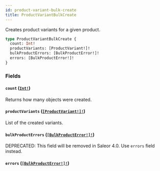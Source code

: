 ```yaml
---
id: product-variant-bulk-create
title: ProductVariantBulkCreate
---
```


Creates product variants for a given product.

```graphql
type ProductVariantBulkCreate {
  count: Int!
  productVariants: [ProductVariant!]!
  bulkProductErrors: [BulkProductError!]!
  errors: [BulkProductError!]!
}
```

### Fields

#### `count` ([`Int!`](/docs/developer/api-reference/scalars/int))

Returns how many objects were created.

#### `productVariants` ([`[ProductVariant!]!`](/docs/developer/api-reference/objects/product-variant))

List of the created variants.

#### `bulkProductErrors` ([`[BulkProductError!]!`](/docs/developer/api-reference/objects/bulk-product-error))

<span class="badge badge--warning">DEPRECATED: This field will be removed in Saleor 4.0. Use `errors` field instead.</span>

#### `errors` ([`[BulkProductError!]!`](/docs/developer/api-reference/objects/bulk-product-error))
